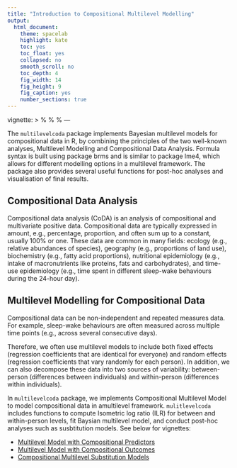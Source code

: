 ```yaml
---
title: "Introduction to Compositional Multilevel Modelling"
output: 
  html_document:
    theme: spacelab
    highlight: kate
    toc: yes
    toc_float: yes
    collapsed: no
    smooth_scroll: no
    toc_depth: 4
    fig_width: 14
    fig_height: 9
    fig_caption: yes
    number_sections: true
---
```

vignette: >
  %\VignetteIndexEntry{Introduction to Compositional Multilevel Modelling}
  %\VignetteEngine{knitr::rmarkdown}
  %\VignetteEncoding{UTF-8}
---

The `multilevelcoda` package implements Bayesian multilevel models for compositional data in R,
by combining the principles of the two well-known analyses, Multilevel Modelling and Compositional Data Analysis.
Formula syntax is built using package brms and is similar to package lme4, which allows for 
different modelling options in a multilevel framework. The package also provides several useful functions for post-hoc analyses and visualisation of final results.

## Compositional Data Analysis

Compositional data analysis (CoDA) is an analysis of compositional and multivariate positive data.
Compositional data are typically expressed in amount, e.g., percentage, proportion, 
and often sum up to a constant, usually 100% or one. These data are common in many fields:
ecology (e.g., relative abundances of species), geography (e.g., proportions of land use), 
biochemistry (e.g., fatty acid proportions), nutritional epidemiology (e.g., intake of macronutrients 
like proteins, fats and carbohydrates), and time-use epidemiology (e.g., time spent in different
sleep-wake behaviours during the 24-hour day).

## Multilevel Modelling for Compositional Data

Compositional data can be non-independent and repeated measures data. For example, sleep-wake 
behaviours are often measured across multiple time points (e.g., across several consecutive days). 

Therefore, we often use multilevel models to include both fixed effects (regression coefficients that are identical for everyone) and random effects (regression coefficients that vary randomly for each person). In addition, we can also decompose these data into two sources of variability:
between-person (differences between individuals) and within-person (differences within individuals).

In `multilevelcoda` package, we implements Compositional Multilevel Model to model compositional data 
in amultilevel framework. `mulitlevelcoda` includes functions to compute Isometric log ratio (ILR) for 
between and within-person levels, fit Baysian multilevel model, 
and conduct post-hoc analyses such as susbtitution models. 
See below for vignettes:

- [Multilevel Model with Compositional Predictors](https://florale.github.io/multilevelcoda/articles/B-composition-MLM.html)
- [Multilevel Model with Compositional Outcomes](https://florale.github.io/multilevelcoda/articles/C-composition-MMLM.html)
- [Compositional Multilevel Substitution Models](https://florale.github.io/multilevelcoda/articles/D-substitution-model.html)